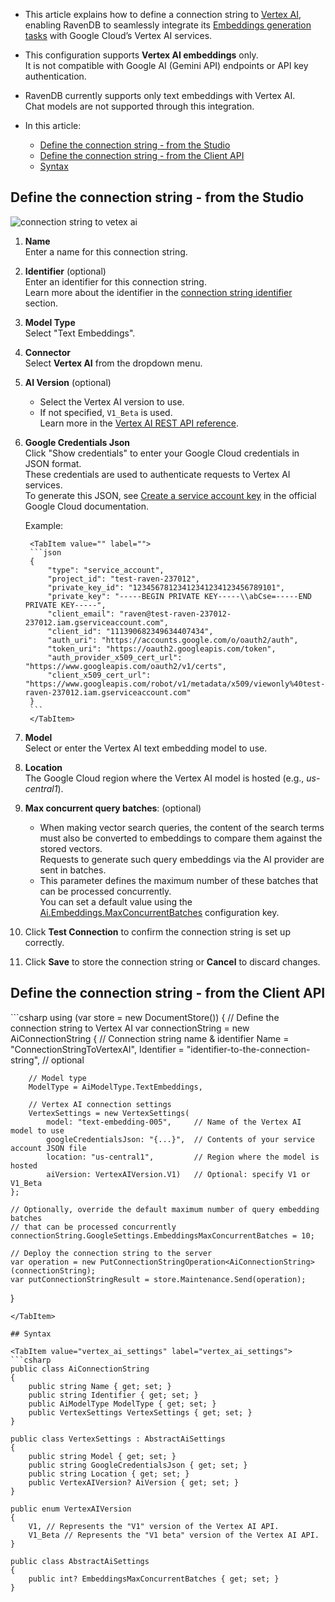 
<Admonition type="note" title="">

* This article explains how to define a connection string to [Vertex AI](https://cloud.google.com/vertex-ai/docs/generative-ai/embeddings/get-text-embeddings),  
  enabling RavenDB to seamlessly integrate its [Embeddings generation tasks](../../../ai-integration/generating-embeddings/overview.mdx) with Google Cloud’s Vertex AI services.

* This configuration supports **Vertex AI embeddings** only.  
  It is not compatible with Google AI (Gemini API) endpoints or API key authentication.

* RavenDB currently supports only text embeddings with Vertex AI.  
  Chat models are not supported through this integration.  

* In this article:
  * [Define the connection string - from the Studio](../../../ai-integration/connection-strings/vertex-ai.mdx#define-the-connection-string---from-the-studio)
  * [Define the connection string - from the Client API](../../../ai-integration/connection-strings/vertex-ai.mdx#define-the-connection-string---from-the-client-api)
  * [Syntax](../../../ai-integration/connection-strings/vertex-ai.mdx#syntax) 
    
</Admonition>

## Define the connection string - from the Studio

![connection string to vetex ai](../assets/vertex-ai.png)

1. **Name**  
   Enter a name for this connection string.

2. **Identifier** (optional)  
   Enter an identifier for this connection string.  
   Learn more about the identifier in the [connection string identifier](../../../ai-integration/connection-strings/connection-strings-overview.mdx#the-connection-string-identifier) section.

3. **Model Type**  
   Select "Text Embeddings".

4. **Connector**  
   Select **Vertex AI** from the dropdown menu.

5. **AI Version** (optional)  
   * Select the Vertex AI version to use.
   * If not specified, `V1_Beta` is used.  
     Learn more in the [Vertex AI REST API reference](https://cloud.google.com/vertex-ai/docs/reference/rest).

6. **Google Credentials Json**  
   Click "Show credentials" to enter your Google Cloud credentials in JSON format.  
   These credentials are used to authenticate requests to Vertex AI services.  
   To generate this JSON, see [Create a service account key](https://cloud.google.com/iam/docs/keys-create-delete#creating) in the official Google Cloud documentation.

   Example:  
   
        <TabItem value="" label="">
        ```json
        {
            "type": "service_account",
            "project_id": "test-raven-237012",
            "private_key_id": "12345678123412341234123456789101",
            "private_key": "-----BEGIN PRIVATE KEY-----\\abCse=-----END PRIVATE KEY-----",
            "client_email": "raven@test-raven-237012-237012.iam.gserviceaccount.com",
            "client_id": "111390682349634407434",
            "auth_uri": "https://accounts.google.com/o/oauth2/auth",
            "token_uri": "https://oauth2.googleapis.com/token",
            "auth_provider_x509_cert_url": "https://www.googleapis.com/oauth2/v1/certs",
            "client_x509_cert_url": "https://www.googleapis.com/robot/v1/metadata/x509/viewonly%40test-raven-237012.iam.gserviceaccount.com"
        }
        ```
        </TabItem>   

7. **Model**  
   Select or enter the Vertex AI text embedding model to use.

8. **Location**  
  The Google Cloud region where the Vertex AI model is hosted (e.g., _us-central1_).

9. **Max concurrent query batches**: (optional)
   * When making vector search queries, the content of the search terms must also be converted to embeddings to compare them against the stored vectors.  
     Requests to generate such query embeddings via the AI provider are sent in batches.
   * This parameter defines the maximum number of these batches that can be processed concurrently.  
     You can set a default value using the [Ai.Embeddings.MaxConcurrentBatches](../../../server/configuration/ai-integration-configuration.mdx#aiembeddingsmaxconcurrentbatches) configuration key.

10. Click **Test Connection** to confirm the connection string is set up correctly.

11. Click **Save** to store the connection string or **Cancel** to discard changes.

## Define the connection string - from the Client API

<TabItem value="create_connection_string_vertex_ai" label="create_connection_string_vertex_ai">
```csharp
using (var store = new DocumentStore())
{
    // Define the connection string to Vertex AI
    var connectionString = new AiConnectionString
    {
        // Connection string name & identifier
        Name = "ConnectionStringToVertexAI", 
        Identifier = "identifier-to-the-connection-string", // optional
        
        // Model type
        ModelType = AiModelType.TextEmbeddings,
    
        // Vertex AI connection settings
        VertexSettings = new VertexSettings(
            model: "text‑embedding‑005",     // Name of the Vertex AI model to use
            googleCredentialsJson: "{...}",  // Contents of your service account JSON file
            location: "us-central1",         // Region where the model is hosted
            aiVersion: VertexAIVersion.V1)   // Optional: specify V1 or V1_Beta
    };
    
    // Optionally, override the default maximum number of query embedding batches
    // that can be processed concurrently 
    connectionString.GoogleSettings.EmbeddingsMaxConcurrentBatches = 10;
    
    // Deploy the connection string to the server
    var operation = new PutConnectionStringOperation<AiConnectionString>(connectionString);
    var putConnectionStringResult = store.Maintenance.Send(operation);
}
```
</TabItem>

## Syntax

<TabItem value="vertex_ai_settings" label="vertex_ai_settings">
```csharp
public class AiConnectionString
{
    public string Name { get; set; }
    public string Identifier { get; set; }
    public AiModelType ModelType { get; set; }
    public VertexSettings VertexSettings { get; set; }
}

public class VertexSettings : AbstractAiSettings
{
    public string Model { get; set; }
    public string GoogleCredentialsJson { get; set; }
    public string Location { get; set; }
    public VertexAIVersion? AiVersion { get; set; }
}

public enum VertexAIVersion
{
    V1, // Represents the "V1" version of the Vertex AI API.
    V1_Beta // Represents the "V1 beta" version of the Vertex AI API.
}

public class AbstractAiSettings
{
    public int? EmbeddingsMaxConcurrentBatches { get; set; }
}
```
</TabItem>
